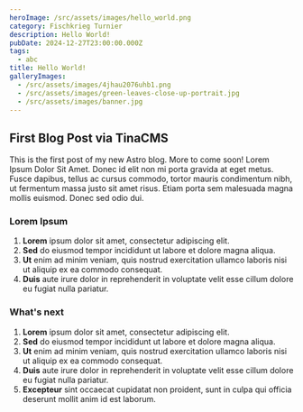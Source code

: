 ```yaml
---
heroImage: /src/assets/images/hello_world.png
category: Fischkrieg Turnier
description: Hello World!
pubDate: 2024-12-27T23:00:00.000Z
tags:
  - abc
title: Hello World!
galleryImages:
  - /src/assets/images/4jhau2076uhb1.png
  - /src/assets/images/green-leaves-close-up-portrait.jpg
  - /src/assets/images/banner.jpg
---
```


## First Blog Post via TinaCMS

This is the first post of my new Astro blog.
More to come soon! Lorem Ipsum Dolor Sit Amet. Donec id elit non mi porta gravida at eget metus. Fusce dapibus, tellus ac cursus commodo, tortor mauris condimentum nibh, ut fermentum massa justo sit amet risus. Etiam porta sem malesuada magna mollis euismod. Donec sed odio dui.

### Lorem Ipsum

1. **Lorem** ipsum dolor sit amet, consectetur adipiscing elit.
2. **Sed** do eiusmod tempor incididunt ut labore et dolore magna aliqua.
3. **Ut** enim ad minim veniam, quis nostrud exercitation ullamco laboris nisi ut aliquip ex ea commodo consequat.
4. **Duis** aute irure dolor in reprehenderit in voluptate velit esse cillum dolore eu fugiat nulla pariatur.

### What's next

1. **Lorem** ipsum dolor sit amet, consectetur adipiscing elit.
2. **Sed** do eiusmod tempor incididunt ut labore et dolore magna aliqua.
3. **Ut** enim ad minim veniam, quis nostrud exercitation ullamco laboris nisi ut aliquip ex ea commodo consequat.
4. **Duis** aute irure dolor in reprehenderit in voluptate velit esse cillum dolore eu fugiat nulla pariatur.
5. **Excepteur** sint occaecat cupidatat non proident, sunt in culpa qui officia deserunt mollit anim id est laborum.